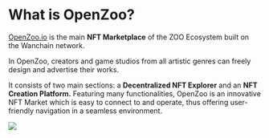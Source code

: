 # What is OpenZoo?

[OpenZoo.io](https://openzoo.io) is the main **NFT Marketplace** of the ZOO Ecosystem built on the Wanchain network. 

In OpenZoo, creators and game studios from all artistic genres can freely design and advertise their works.

It consists of two main sections: a **Decentralized NFT Explorer** and an **NFT Creation Platform.**
Featuring many functionalities, OpenZoo is an innovative NFT Market which is easy to connect to and operate, thus offering user-friendly navigation in a seamless environment.

![](/openzoointro.png)
